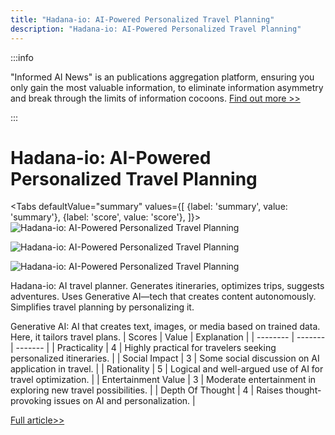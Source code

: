 ```yaml
---
title: "Hadana-io: AI-Powered Personalized Travel Planning"
description: "Hadana-io: AI-Powered Personalized Travel Planning"
---
```



:::info

"Informed AI News" is an publications aggregation platform, ensuring you only gain the most valuable information, to eliminate information asymmetry and break through the limits of information cocoons.  [Find out more >>](/)

:::

# Hadana-io: AI-Powered Personalized Travel Planning


<Tabs
	defaultValue="summary"
	values={[
	{label: 'summary', value: 'summary'},
	{label: 'score', value: 'score'},
]}>
<TabItem value="summary">
<img
  src="https://image.informedainews.com/2024/06/10/To-ROb-1717983404-0.jpg"
  alt="Hadana-io: AI-Powered Personalized Travel Planning"
/>

<img
  src="https://image.informedainews.com/2024/06/10/To-6zY-1717983404-1.jpg"
  alt="Hadana-io: AI-Powered Personalized Travel Planning"
/>

<img
  src="https://image.informedainews.com/2024/06/10/To-RIR-1717983404-2.jpg"
  alt="Hadana-io: AI-Powered Personalized Travel Planning"
/>



Hadana-io: AI travel planner. Generates itineraries, optimizes trips, suggests adventures. Uses Generative AI—tech that creates content autonomously. Simplifies travel planning by personalizing it.

Generative AI: AI that creates text, images, or media based on trained data. Here, it tailors travel plans.
</TabItem>
<TabItem value="score">
	| Scores     | Value   | Explanation |
	| -------- | ------- | ------- |
	| Practicality  | 4    | Highly practical for travelers seeking personalized itineraries.    |
	| Social Impact | 3     | Some social discussion on AI application in travel.    |
	| Rationality    | 5    | Logical and well-argued use of AI for travel optimization.    |
	| Entertainment Value    | 3    | Moderate entertainment in exploring new travel possibilities.    |
	| Depth Of Thought    | 4    | Raises thought-provoking issues on AI and personalization.    |
</TabItem>
</Tabs>

[Full article>>](https://www.producthunt.com/posts/hadana-io)
